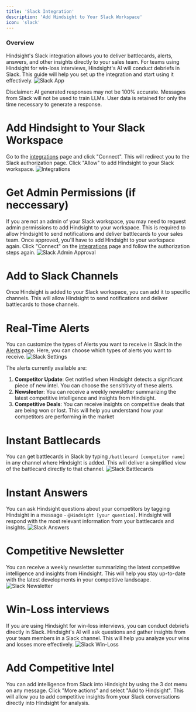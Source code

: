 ```yaml
---
title: 'Slack Integration'
description: 'Add Hindsight to Your Slack Workspace'
icon: 'slack'
---
```


### Overview
Hindsight's Slack integration allows you to deliver battlecards, alerts, answers, and other insights directly to your sales team. 
For teams using Hindsight for win-loss interviews, Hindsight's AI will conduct debriefs in Slack.
This guide will help you set up the integration and start using it effectively.
<img alt="Slack App" classname="block" src="/images/slack-battlecard.png" />

Disclaimer: AI generated responses may not be 100% accurate. Messages from Slack will not be used to train LLMs. User data is retained for only the time necessary to generate a response.

# Add Hindsight to Your Slack Workspace
Go to the [integrations](https://app.usehindsight.com/settings/integrations) page and click "Connect". This will redirect you to the Slack authorization page. Click "Allow" to add Hindsight to your Slack workspace.
<img alt="Integrations" classname="block" src="/images/integrations.png" />

# Get Admin Permissions (if neccessary)
If you are not an admin of your Slack workspace, you may need to request admin permissions to add Hindsight to your workspace. This is required to allow Hindsight to send notifications and deliver battlecards to your sales team.
Once approved, you'll have to add Hindsight to your workspace again. Click "Connect" on the [integrations](https://app.usehindsight.com/settings/integrations) page and follow the authorization steps again.
<img alt="Slack Admin Approval" classname="block" src="/images/slack-admin.png" />

# Add to Slack Channels
Once Hindsight is added to your Slack workspace, you can add it to specific channels. This will allow Hindsight to send notifications and deliver battlecards to those channels.

# Real-Time Alerts
You can customize the types of Alerts you want to receive in Slack in the [Alerts](https://app.usehindsight.com/settings/alerts) page. Here, you can choose which types of alerts you want to receive.
<img alt="Slack Settings" classname="block" src="/images/slack-alerts.png" />

The alerts currently available are:
1. **Competitor Update**: Get notified when Hindsight detects a significant piece of new intel. You can choose the sensititivty of these alerts.
2. **Newsleeter**: You can receive a weekly newsletter summarizing the latest competitive intelligence and insights from Hindsight.
3. **Competitive Deals**: You can receive insights on competitive deals that are being won or lost. This will help you understand how your competitors are performing in the market

# Instant Battlecards
You can get battlecards in Slack by typing ```/battlecard [competitor name]``` in any channel where Hindsight is added. This will deliver a simplified view of the battlecard directly to that channel.
<img alt="Slack Battlecards" classname="block" src="/images/slack-battlecard.png" />

# Instant Answers
You can ask Hindsight questions about your competitors by tagging Hindsight in a message - ```@Hindsight [your question]```. Hindsight will respond with the most relevant information from your battlecards and insights.
<img alt="Slack Answers" classname="block" src="/images/slack-answer.png" />

# Competitive Newsletter
You can receive a weekly newsletter summarizing the latest competitive intelligence and insights from Hindsight. This will help you stay up-to-date with the latest developments in your competitive landscape.
<img alt="Slack Newsletter" classname="block" src="/images/slack-newsletter.png" />

# Win-Loss interviews
If you are using Hindsight for win-loss interviews, you can conduct debriefs directly in Slack. Hindsight's AI will ask questions and gather insights from your team members in a Slack channel. This will help you analyze your wins and losses more effectively.
<img alt="Slack Win-Loss" classname="block" src="/images/slack-interview.png" />

# Add Competitive Intel
You can add intelligence from Slack into Hindsight by using the 3 dot menu on any message. Click "More actions" and select "Add to Hindsight". This will allow you to add competitive insights from your Slack conversations directly into Hindsight for analysis.
